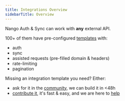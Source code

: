 ```yaml
---
title: Integrations Overview
sidebarTitle: Overview
---
```


Nango Auth & Sync can work with **any** external API.

100+ of them have pre-configured [templates](https://nango.dev/providers.yaml) with:

-   auth
-   sync
-   assisted requests (pre-filled domain & headers)
-   rate-limiting
-   pagination

Missing an integration template you need? Either:

-   ask for it in the [community](https://nango.dev/slack), we can build it in &lt;48h
-   [contribute it](/contribute), it's fast & easy, and we are here to [help](https://nango.dev/slack)
